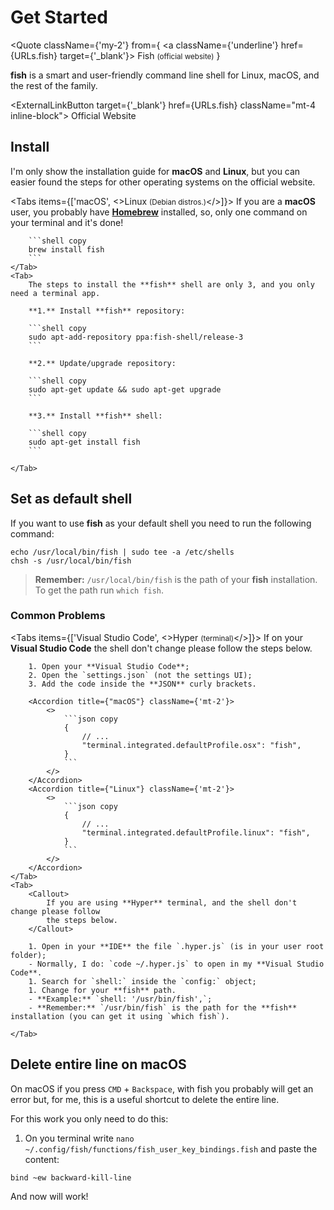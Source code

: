 
# Get Started

<Quote
  className={'my-2'}
  from={
    <a className={'underline'} href={URLs.fish} target={'_blank'}>
      Fish <small>(official website)</small>
    </a>
  }
>
  <strong>fish</strong> is a smart and user-friendly command line shell for Linux, macOS, and the
  rest of the family.
</Quote>

<ExternalLinkButton target={'_blank'} href={URLs.fish} className="mt-4 inline-block">
  <span>Official Website</span>
</ExternalLinkButton>

## Install

I'm only show the installation guide for **macOS** and **Linux**, but you can easier found the steps for other operating systems on the official
website.

<Tabs items={['macOS', <>Linux <small>(Debian distros.)</small></>]}>
    <Tab>
        If you are a **macOS** user, you probably have **[Homebrew](https://brew.sh/)** installed, so, only one command
        on your terminal and it's done!

        ```shell copy
        brew install fish
        ```
    </Tab>
    <Tab>
        The steps to install the **fish** shell are only 3, and you only need a terminal app.

        **1.** Install **fish** repository:

        ```shell copy
        sudo apt-add-repository ppa:fish-shell/release-3
        ```

        **2.** Update/upgrade repository:

        ```shell copy
        sudo apt-get update && sudo apt-get upgrade
        ```

        **3.** Install **fish** shell:

        ```shell copy
        sudo apt-get install fish
        ```

    </Tab>

</Tabs>

## Set as default shell

If you want to use **fish** as your default shell you need to run the following command:

```shell copy
echo /usr/local/bin/fish | sudo tee -a /etc/shells
chsh -s /usr/local/bin/fish
```

> **Remember:** `/usr/local/bin/fish` is the path of your **fish** installation. To get the path run `which fish`.

### Common Problems

<Tabs items={['Visual Studio Code', <>Hyper <small>(terminal)</small></>]}>
    <Tab>
        <Callout>
            If on your **Visual Studio Code** the shell don't change please follow the steps
            below.
        </Callout>

        1. Open your **Visual Studio Code**;
        2. Open the `settings.json` (not the settings UI);
        3. Add the code inside the **JSON** curly brackets.

        <Accordion title={"macOS"} className={'mt-2'}>
            <>
                ```json copy
                {
                    // ...
                    "terminal.integrated.defaultProfile.osx": "fish",
                }
                ```
            </>
        </Accordion>
        <Accordion title={"Linux"} className={'mt-2'}>
            <>
                ```json copy
                {
                    // ...
                    "terminal.integrated.defaultProfile.linux": "fish",
                }
                ```
            </>
        </Accordion>
    </Tab>
    <Tab>
        <Callout>
            If you are using **Hyper** terminal, and the shell don't change please follow
            the steps below.
        </Callout>

        1. Open in your **IDE** the file `.hyper.js` (is in your user root folder);
        - Normally, I do: `code ~/.hyper.js` to open in my **Visual Studio Code**.
        1. Search for `shell:` inside the `config:` object;
        1. Change for your **fish** path.
        - **Example:** `shell: '/usr/bin/fish',`;
        - **Remember:** `/usr/bin/fish` is the path for the **fish** installation (you can get it using `which fish`).

    </Tab>

</Tabs>

## Delete entire line on macOS

On macOS if you press `CMD` + `Backspace`, with fish you probably will get an error but, for me, this is a useful shortcut to delete the entire line.

For this work you only need to do this:

1. On you terminal write `nano ~/.config/fish/functions/fish_user_key_bindings.fish` and paste the content:

```shell
bind ~ew backward-kill-line
```

And now will work!
